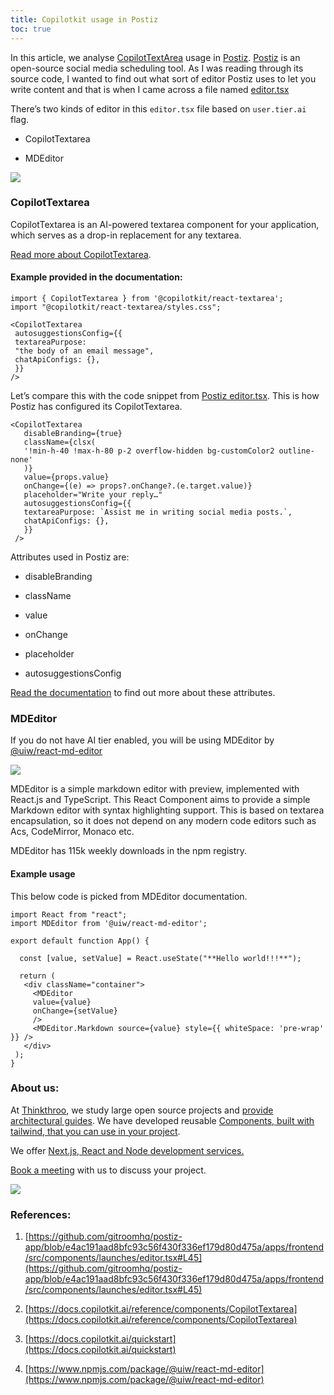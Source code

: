 ```yaml
---
title: Copilotkit usage in Postiz
toc: true
---
```


In this article, we analyse [CopilotTextArea](https://docs.copilotkit.ai/reference/components/CopilotTextarea) usage in [Postiz](https://github.com/gitroomhq/postiz-app). [Postiz](https://github.com/gitroomhq/postiz-app) is an open-source social media scheduling tool. As I was reading through its source code, I wanted to find out what sort of editor Postiz uses to let you write content and that is when I came across a file named [editor.tsx](https://github.com/gitroomhq/postiz-app/blob/e4ac191aad8bfc93c56f430f336ef179d80d475a/apps/frontend/src/components/launches/editor.tsx#L45)

There’s two kinds of editor in this `editor.tsx` file based on `user.tier.ai` flag.

* CopilotTextarea
    
* MDEditor
    

![](https://cdn-images-1.medium.com/max/1600/1*LqUrrIXheoSKGJ47Uzi7OQ.png)

### CopilotTextarea

CopilotTextarea is an AI-powered textarea component for your application, which serves as a drop-in replacement for any textarea.

[Read more about CopilotTextarea](https://docs.copilotkit.ai/reference/components/CopilotTextarea).

#### Example provided in the documentation:

```plaintext
import { CopilotTextarea } from '@copilotkit/react-textarea';
import "@copilotkit/react-textarea/styles.css";
 
<CopilotTextarea
 autosuggestionsConfig={{
 textareaPurpose:
 "the body of an email message",
 chatApiConfigs: {},
 }}
/>
```

Let’s compare this with the code snippet from [Postiz editor.tsx](https://github.com/gitroomhq/postiz-app/blob/e4ac191aad8bfc93c56f430f336ef179d80d475a/apps/frontend/src/components/launches/editor.tsx#L44). This is how Postiz has configured its CopilotTextarea.

```plaintext
<CopilotTextarea
   disableBranding={true}
   className={clsx(
   '!min-h-40 !max-h-80 p-2 overflow-hidden bg-customColor2 outline-none'
   )}
   value={props.value}
   onChange={(e) => props?.onChange?.(e.target.value)}
   placeholder="Write your reply…"
   autosuggestionsConfig={{
   textareaPurpose: `Assist me in writing social media posts.`,
   chatApiConfigs: {},
   }}
 />
```

Attributes used in Postiz are:

* disableBranding
    
* className
    
* value
    
* onChange
    
* placeholder
    
* autosuggestionsConfig
    

[Read the documentation](https://docs.copilotkit.ai/reference/components/CopilotTextarea) to find out more about these attributes.

### MDEditor

If you do not have AI tier enabled, you will be using MDEditor by [@uiw/react-md-editor](https://www.npmjs.com/package/@uiw/react-md-editor) 

![](https://cdn-images-1.medium.com/max/1600/1*MvdFhVXdofSZBT5kebVy4g.png)

MDEditor is a simple markdown editor with preview, implemented with React.js and TypeScript. This React Component aims to provide a simple Markdown editor with syntax highlighting support. This is based on textarea encapsulation, so it does not depend on any modern code editors such as Acs, CodeMirror, Monaco etc.

MDEditor has 115k weekly downloads in the npm registry.

#### Example usage

This below code is picked from MDEditor documentation.

```plaintext
import React from "react";
import MDEditor from '@uiw/react-md-editor';

export default function App() {
  
  const [value, setValue] = React.useState("**Hello world!!!**");
 
  return (
   <div className="container">
     <MDEditor
     value={value}
     onChange={setValue}
     />
     <MDEditor.Markdown source={value} style={{ whiteSpace: 'pre-wrap' }} />
   </div>
 );
}
```

### About us:

At [Thinkthroo](https://thinkthroo.com/), we study large open source projects and [provide architectural guides](https://app.thinkthroo.com/architecture). We have developed reusable [Components, built with tailwind, that you can use in your project](https://thinkthroo.com/components). 

We offer [Next.js, React and Node development services.](https://thinkthroo.com/components)

[Book a meeting](https://cal.com/team-thinkthroo-dxiovj/consultation?date=2024-10-19&month=2024-10) with us to discuss your project.

![](https://cdn-images-1.medium.com/max/1600/0*NxFtbdT-jz_GGi2N.png)

### References:

1. [https://github.com/gitroomhq/postiz-app/blob/e4ac191aad8bfc93c56f430f336ef179d80d475a/apps/frontend/src/components/launches/editor.tsx#L45](https://github.com/gitroomhq/postiz-app/blob/e4ac191aad8bfc93c56f430f336ef179d80d475a/apps/frontend/src/components/launches/editor.tsx#L45)
    
2. [https://docs.copilotkit.ai/reference/components/CopilotTextarea](https://docs.copilotkit.ai/reference/components/CopilotTextarea)
    
3. [https://docs.copilotkit.ai/quickstart](https://docs.copilotkit.ai/quickstart)
    
4. [https://www.npmjs.com/package/@uiw/react-md-editor](https://www.npmjs.com/package/@uiw/react-md-editor)
